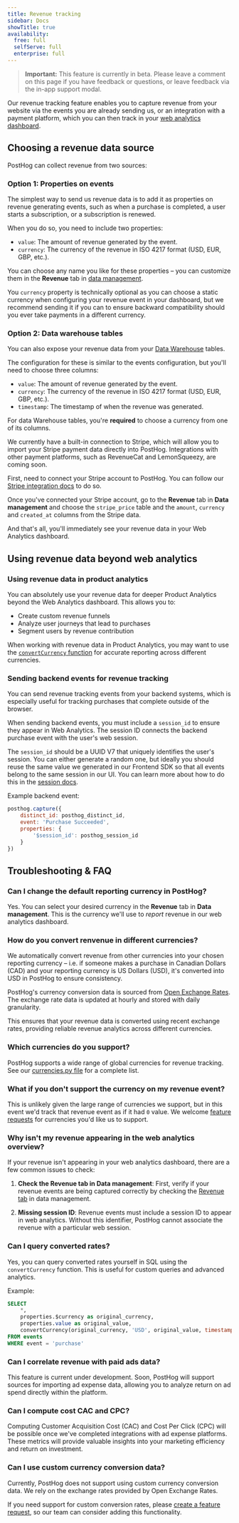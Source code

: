 ```yaml
---
title: Revenue tracking
sidebar: Docs
showTitle: true
availability:
  free: full
  selfServe: full
  enterprise: full
---
```



> **Important:** This feature is currently in beta. Please leave a comment on this page if you have feedback or questions, or leave feedback via the in-app support modal.

Our revenue tracking feature enables you to capture revenue from your website via the events you are already sending us, or an integration with a payment platform, which you can then track in your [web analytics dashboard](https://app.posthog.com/web).

## Choosing a revenue data source

PostHog can collect revenue from two sources:

### Option 1: Properties on events

The simplest way to send us revenue data is to add it as properties on revenue generating events, such as when a purchase is completed, a user starts a subscription, or a subscription is renewed.

When you do so, you need to include two properties:

- `value`: The amount of revenue generated by the event.
- `currency`: The currency of the revenue in ISO 4217 format (USD, EUR, GBP, etc.).

You can choose any name you like for these properties – you can customize them in the **Revenue** tab in [data management](https://app.posthog.com/data-management/revenue).

You `currency` property is technically optional as you can choose a static currency when configuring your revenue event in your dashboard, but we recommend sending it if you can to ensure backward compatibility should you ever take payments in a different currency.

### Option 2: Data warehouse tables

You can also expose your revenue data from your [Data Warehouse](/data-warehouse) tables.

The configuration for these is similar to the events configuration, but you'll need to choose three columns:
- `value`: The amount of revenue generated by the event.
- `currency`: The currency of the revenue in ISO 4217 format (USD, EUR, GBP, etc.).
- `timestamp`: The timestamp of when the revenue was generated.

For data Warehouse tables, you're **required** to choose a currency from one of its columns.

We currently have a built-in connection to Stripe, which will allow you to import your Stripe payment data directly into PostHog. Integrations with other payment platforms, such as RevenueCat and LemonSqueezy, are coming soon.

First, need to connect your Stripe account to PostHog. You can follow our [Stripe integration docs](/tutorials/stripe-reports) to do so.

Once you've connected your Stripe account, go to the **Revenue** tab in **Data management** and choose the `stripe_price` table and the `amount`, `currency` and `created_at` columns from the Stripe data.

And that's all, you'll immediately see your revenue data in your Web Analytics dashboard.

## Using revenue data beyond web analytics

### Using revenue data in product analytics

You can absolutely use your revenue data for deeper Product Analytics beyond the Web Analytics dashboard. This allows you to:

- Create custom revenue funnels
- Analyze user journeys that lead to purchases
- Segment users by revenue contribution

When working with revenue data in Product Analytics, you may want to use the [`convertCurrency` function](#querying-converted-rates) for accurate reporting across different currencies.

### Sending backend events for revenue tracking

You can send revenue tracking events from your backend systems, which is especially useful for tracking purchases that complete outside of the browser.

When sending backend events, you must include a `session_id` to ensure they appear in Web Analytics. The session ID connects the backend purchase event with the user's web session.

The `session_id` should be a UUID V7 that uniquely identifies the user's session.
You can either generate a random one, but ideally you should reuse the same value we generated in our Frontend SDK so that all events belong to the same session in our UI.
You can learn more about how to do this in the [session docs](/docs/data/sessions#server-sdks-and-sessions).

Example backend event:
```javascript
posthog.capture({
    distinct_id: posthog_distinct_id,
    event: 'Purchase Succeeded',
    properties: {
        '$session_id': posthog_session_id
    }
})
```

## Troubleshooting & FAQ

### Can I change the default reporting currency in PostHog?

Yes. You can select your desired currency in the **Revenue** tab in **Data management**. This is the currency we'll use to *report* revenue in our web analytics dashboard.

### How do you convert renvenue in different currencies?

We automatically convert revenue from other currencies into your chosen reporting currency – i.e. if someone makes a purchase in Canadian Dollars (CAD) and your reporting currency is US Dollars (USD), it's converted into USD in PostHog to ensure consistency.

PostHog's currency conversion data is sourced from [Open Exchange Rates](https://openexchangerates.org/). The exchange rate data is updated at hourly and stored with daily granularity.

This ensures that your revenue data is converted using recent exchange rates, providing reliable revenue analytics across different currencies.

### Which currencies do you support?

PostHog supports a wide range of global currencies for revenue tracking. See our [currencies.py file](https://github.com/PostHog/posthog/blob/master/posthog/models/exchange_rate/currencies.py) for a complete list.

### What if you don't support the currency on my revenue event?

This is unlikely given the large range of currencies we support, but in this event we'd track that revenue event as if it had `0` value. We welcome [feature requests](https://github.com/PostHog/posthog/issues/new?assignees=&labels=feature&template=feature_request.md&title=) for currencies you'd like us to support.

### Why isn't my revenue appearing in the web analytics overview?

If your revenue isn't appearing in your web analytics dashboard, there are a few common issues to check:

1. **Check the Revenue tab in Data management**: First, verify if your revenue events are being captured correctly by checking the [Revenue tab](https://app.posthog.com/data-management/revenue) in data management.

2. **Missing session ID**: Revenue events must include a session ID to appear in web analytics. Without this identifier, PostHog cannot associate the revenue with a particular web session.

### Can I query converted rates?

Yes, you can query converted rates yourself in SQL using the `convertCurrency` function. This is useful for custom queries and advanced analytics.

Example:

```sql
SELECT 
    *,
    properties.$currency as original_currency,
    properties.value as original_value,
    convertCurrency(original_currency, 'USD', original_value, timestamp) as value_usd
FROM events
WHERE event = 'purchase'
```

### Can I correlate revenue with paid ads data?

This feature is current under development. Soon, PostHog will support sources for importing ad expense data, allowing you to analyze return on ad spend directly within the platform.

###  Can I compute cost CAC and CPC?

Computing Customer Acquisition Cost (CAC) and Cost Per Click (CPC) will be possible once we've completed integrations with ad expense platforms. These metrics will provide valuable insights into your marketing efficiency and return on investment.

### Can I use custom currency conversion data?

Currently, PostHog does not support using custom currency conversion data. We rely on the exchange rates provided by Open Exchange Rates.

If you need support for custom conversion rates, please [create a feature request](https://github.com/PostHog/posthog/issues/new?assignees=&labels=feature&template=feature_request.md&title=), so our team can consider adding this functionality.
